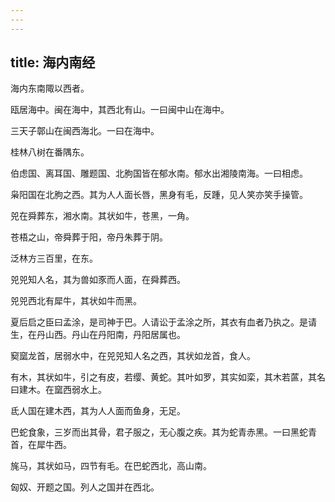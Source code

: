 ```yaml
---
---
---
```

title: 海内南经
---


海内东南陬以西者。

瓯居海中。闽在海中，其西北有山。一曰闽中山在海中。

三天子鄣山在闽西海北。一曰在海中。

桂林八树在番隅东。

伯虑国、离耳国、雕题国、北朐国皆在郁水南。郁水出湘陵南海。一曰相虑。

枭阳国在北朐之西。其为人人面长唇，黑身有毛，反踵，见人笑亦笑手操管。

兕在舜葬东，湘水南。其状如牛，苍黑，一角。

苍梧之山，帝舜葬于阳，帝丹朱葬于阴。

泛林方三百里，在东。

兕兕知人名，其为兽如豕而人面，在舜葬西。

兕兕西北有犀牛，其状如牛而黑。

夏后启之臣曰孟涂，是司神于巴。人请讼于孟涂之所，其衣有血者乃执之。是请生，在丹山西。丹山在丹阳南，丹阳居属也。

窫窳龙首，居弱水中，在兕兕知人名之西，其状如龙首，食人。

有木，其状如牛，引之有皮，若缨、黄蛇。其叶如罗，其实如栾，其木若蓲，其名曰建木。在窳西弱水上。

氐人国在建木西，其为人人面而鱼身，无足。

巴蛇食象，三岁而出其骨，君子服之，无心腹之疾。其为蛇青赤黑。一曰黑蛇青首，在犀牛西。

旄马，其状如马，四节有毛。在巴蛇西北，高山南。

匈奴、开题之国。列人之国并在西北。

